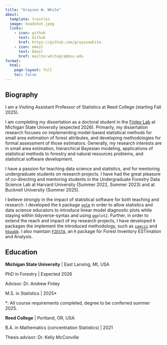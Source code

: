 ```yaml
---
title: "Grayson W. White"
about:
  template: trestles
  image: headshot.jpeg
  links:
    - icon: github
      text: Github
      href: https://github.com/graysonwhite
    - icon: email
      text: Email
      href: mailto:whitegra@msu.edu
format:
  html:
    page-layout: full
    toc: false
---
```


## Biography

I am a Visiting Assistant Professor of Statistics at Reed College (starting Fall 2025). 

I am completing my dissertation as a doctoral student in the [Finley Lab](https://www.finley-lab.com) at Michigan State University (expected 2026). Primarily, my dissertation research focuses on implementing model-based statistical methods for small area estimation of forest attributes, and developing methodologies for formal assessment of those estimators. Generally, my research interests are in small area estimation, hierarchical Bayesian modeling, applications of statistical methods to forestry and natural resources problems, and statistical software development. 

I have a passion for teaching data science and statistics, and for mentoring undergraduate students on research projects. I have had the great pleasure of co-directing and mentoring students in the Undergraduate Forestry Data Science Lab at Harvard University (Summer 2022, Summer 2023) and at Bucknell University (Summer 2025). 

I believe strongly in the impact of statistical software for both teaching and research. I developed the `R` package [`gglm`](https://CRAN.R-project.org/package=gglm) in order to allow statistics and data science educators to introduce linear model diagnostic plots while staying within tidyverse-syntax and using `ggplot2`. Further, in order to extend the reach and impact of my research projects, I have developed `R` packages the implement the introduced methodology, such as [`saeczi`](https://CRAN.R-project.org/package=saeczi) and [`kbaabb`](https://github.com/graysonwhite/kbaabb/). I also maintain [`FIESTA`](https://CRAN.R-project.org/package=FIESTA), an `R` package for Forest Inventory ESTimation and Analysis.

## Education

**Michigan State University** | East Lansing, MI, USA

PhD in Forestry | Expected 2026

Advisor: Dr. Andrew Finley

M.S. in Statistics | 2025*

*: All course requirements completed, degree to be conferred summer 2025.

**Reed College** | Portland, OR, USA

B.A. in Mathematics (concentration Statistics) | 2021

Thesis advisor: Dr. Kelly McConville

<!-- ## Experience -->
